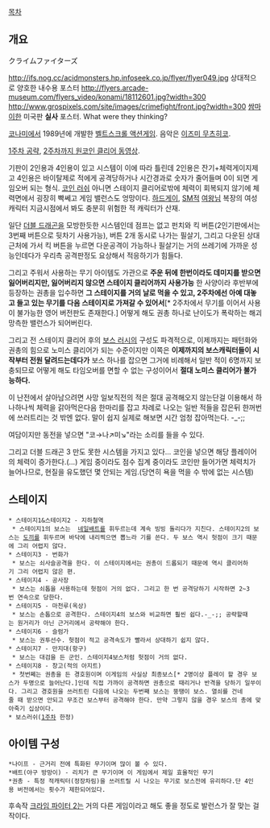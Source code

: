 [[목차]]

== 개요 ==


クライムファイターズ

http://ifs.nog.cc/acidmonsters.hp.infoseek.co.jp/flyer/flyer049.jpg
상대적으로 양호한 내수용 포스터
http://flyers.arcade-museum.com/flyers_video/konami/18112601.jpg?width=300
http://www.grospixels.com/site/images/crimefight/front.jpg?width=300
[[쌈마이]]한 미국판 '''실사''' 포스터. What were they thinking?

{{{#!html
<iframe width="420" height="315" src="http://www.youtube.com/embed/1-XQBD61tG0" frameborder="0" allowfullscreen></iframe>
}}}
[[코나미]]에서 1989년에 개발한 [[벨트스크롤 액션게임]]. 음악은 [[이즈미 무츠히코]]. 

[http://janet.egloos.com/4680760 1주차 공략], [http://www.youtube.com/watch?v=0DHMB1u2aPM&feature=BFa&list=SPFAD5C0B8FC124464&lf=list_related 2주차까지 원코인 클리어 동영상]. 

기판이 2인용과 4인용이 있고 시스템이 이에 따라 틀린데 2인용은 잔기+체력게이지제고 4인용은 바이탈제로 적에게 공격당하거나 시간경과로 숫자가 줄어들며 0이 되면 게임오버 되는 형식. [[코인 러쉬]] 아니면 스테이지 클리어로밖에 체력이 회복되지 않기에 체력면에서 굉장히 빡쎄고 게임 밸런스도 엉망이다. [[하드게이]], [[SM]]적 [[여왕님]] 복장의 여성 캐릭터 지금시점에서 봐도 충분히 위험한 적 캐릭터가 산재.

일단 [[더블 드래곤]]을 모방한듯한 시스템인데 점프는 없고 펀치와 킥 버튼(2인기판에서는 3번째 버튼으로 뒷차기 사용가능), 버튼 2개 동시로 나가는 필살기, 그리고 다운된 상대 근처에 가서 킥 버튼을 누르면 다운공격이 가능하나 필살기는 거의 쓰레기에 가까운 성능인데다가 우리측 공격판정도 요상해서 적응하기가 힘들다. 

그리고 주워서 사용하는 무기 아이템도 가관으로 '''주운 뒤에 한번이라도 데미지를 받으면 잃어버리지만, 잃어버리지 않으면 스테이지 클리어까지 사용가능''' 한 사양이라 후반부에 등장하는 권총을 입수하면 '''그 스테이지를 거의 날로 먹을 수 있고, 2주차에선 아예 대놓고 들고 있는 무기를 다음 스테이지로 가져갈 수 있어서'''[* 2주차에서 무기를 이어서 사용이 불가능한 영어 버전판도 존재한다.] 어떻게 해도 권총 하나로 난이도가 폭락하는 해괴망측한 밸런스가 되어버린다.

그리고 전 스테이지 클리어 후의 [[보스 러시]]의 구성도 파격적으로, 이제까지는 패턴화와 권총의 힘으로 노미스 클리어가 되는 수준이지만 이쪽은 '''이제까지의 보스캐릭터들이 시작부터 전원 달려드는데다가''' 보스 하나를 잡으면 그거에 비례해서 일반 적이 6명까지 보충되므로 어떻게 해도 타임오버를 면할 수 없는 구성이어서 '''절대 노미스 클리어가 불가능하다.''' 

이 난전에서 살아남으려면 사망 일보직전의 적은 절대 공격해오지 않는단걸 이용해서 하나하나씩 체력을 갉아먹은다음 한마리를 잡고 차례로 나오는 일반 적들을 잡은뒤 한꺼번에 쓰러트리는 것 밖엔 없다. 말이 쉽지 실제로 해보면 시간 엄청 잡아먹는다. -_-;;

여담이지만 동전을 넣으면 "코→나↗미↘"라는 소리를 들을 수 있다.

그리고 더블 드래곤 3 만도 못한 시스템을 가지고 있다... 코인을 넣으면 해당 플레이어의 체력이 증가한다.(...) 게임 중이라도 점수 집계 중이라도 코인만 들어가면 체력치가 늘어나므로, 현질을 유도했던 몇 안되는 게임.(당연히 욕을 먹을 수 밖에 없는 시스템)

== 스테이지 ==
 * 스테이지1&스테이지2 - 지하철역
  * 스테이지1의 보스는  [[네일배트]]를 휘두르는데 계속 빙빙 돌리다가 지친다. 스테이지2의 보스는 [[도끼]]를 휘두르며 바닥에 내리찍으면 뽑느라 기를 쓴다. 두 보스 역시 헛점이 크기 때문에 그리 어렵지 않다.
 * 스테이지3 - 번화가
  * 보스는 쇠사슬공격을 한다. 이 스테이지에서는 권총이 드롭되기 때문에 역시 클리어하기 그리 어렵지 않은 편.
 * 스테이지4 - 공사장
  * 보스는 쇠톱을 사용하는데 헛점이 거의 없다. 그리고 한 번 공격당하기 시작하면 2~3번 연속으로 당한다.
 * 스테이지5 - 마천루(옥상)
  * 보스는 손톱으로 공격한다. 스테이지4의 보스와 비교하면 훨씬 쉽다.-_-;; 공략할때는 원거리가 아닌 근거리에서 공략해야 한다.
 * 스테이지6 - 슬럼가
  * 보스는 권투선수. 헛점이 적고 공격속도가 빨라서 상대하기 쉽지 않다.
 * 스테이지7 - 만지대(항구)
  * 보스는 대검을 든 군인. 스테이지4보스처럼 헛점이 거의 없다.
 * 스테이지8 - 창고(적의 아지트)
  * 첫번쩨는 권총을 든 경호원이며 이게임의 사실상 최종보스[* 2명이상 플레이 할 경우 보스가 두명으로 늘어난다.]인데 직접 가까이 공격하면 권총으로 때리거나 반격을 당하기 일쑤이다. 그리고 경호원을 쓰러트린 다음에 나오는 두번째 보스는 뚱땡이 보스. 열쇠를 건네줄 때 받으면 안되고 무조건 보스부터 공격해야 한다. 만약 그렇지 않을 경우 보스의 총에 맞아죽기 십상이다.
 * 보스러쉬([[1주차]] 한정)

== 아이템 구성 ==
 *나이프 - 근거리 전에 특화된 무기이며 많이 볼 수 있다.
 *배트(야구 방망이) - 리치가 큰 무기이며 이 게임에서 제일 효율적인 무기
 *권총 - 특정 적캐릭터(정장차림)을 쓰러트릴 시 나오는 무기로 보스전에 유리하다.단 4인용 버전에서는 횟수가 제한되어있다.

후속작 [[크라임 파이터 2]]는 거의 다른 게임이라고 해도 좋을 정도로 발런스가 잘 맞는 걸작이다.
